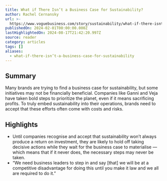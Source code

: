 ```yaml
---
title: What if There Isn’t a Business Case for Sustainability?
author: Rachel Cernansky
url: >-
  https://www.voguebusiness.com/story/sustainability/what-if-there-isnt-a-business-case-for-sustainability
publishedOn: 2024-02-01T00:00:00.000Z
lastHighlightedOn: 2024-08-17T21:42:20.997Z
source: reader
category: articles
tags: []
aliases:
  - what-if-there-isn’t-a-business-case-for-sustainability
---
```

## Summary

Many brands are trying to find a business case for sustainability, but some initiatives may not be financially beneficial. Companies like Ganni and Veja have taken bold steps to prioritize the planet, even if it means sacrificing profits. To truly embed sustainability into their operations, brands need to accept that these efforts often come with costs and risks.

## Highlights
- Until companies recognise and accept that sustainability won’t always produce a return on investment, they are likely to hold off taking decisive actions while they wait for the business case to materialise — which means that if it never does, the necessary steps may never be taken.
- “We need business leaders to step in and say [that] we will be at a competitive disadvantage for doing this until you make it law and we all are required to do it.”
